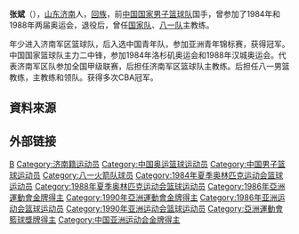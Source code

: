 {{Otheruses|张斌}}
'''张斌'''（{{bd|1961年|12月28日||}}），[[山东|山东]][[济南|济南]]人，[[回族|回族]]，前[[中国国家男子篮球队|中国国家男子篮球队]]国手，曾参加了1984年和1988年两届奥运会，退役后，曾任[[中国国家男子篮球队|国家队]]、[[八一队|八一队]]主教练。

年少进入济南军区篮球队，后入选中国青年队，参加亚洲青年锦标赛，获得冠军。中国国家篮球队主力二中锋，参加1984年洛杉矶奥运会和1988年汉城奥运会。代表济南军区队参加全国甲级联赛，后担任济南军区篮球队主教练。后担任八一男篮教练，主教练和领队。获得多次CBA冠军。

==資料來源==
{{Reflist}}

== 外部链接 ==
{{中国男篮主教练}}
{{Navboxes|title=张斌在国际大赛的参赛情况（球员身份）|list1=
{{1983年男篮亚锦赛中国队阵容}}
{{1984年奥运会男子篮球中国参赛名单}}
{{1985年男篮亚锦赛中国队阵容}}
{{1986年男篮世锦赛中国队阵容}}
{{1987年男篮亚锦赛中国队阵容}}
{{1988年奥运会男子篮球中国参赛名单}}
{{1989年男篮亚锦赛中国队阵容}}
{{1990年男篮世锦赛中国队阵容}}
}}
{{1997年男篮亚锦赛中国队阵容}}
{{1999-2000赛季CBA总冠军}}

{{Authority control}}
{{DEFAULTSORT:Zhang Bin}}
[[Category:张姓|B]]
[[Category:济南籍运动员|Category:济南籍运动员]]
[[Category:中国奥运篮球运动员|Category:中国奥运篮球运动员]]
[[Category:中国男子篮球运动员|Category:中国男子篮球运动员]]
[[Category:八一火箭队球员|Category:八一火箭队球员]]
[[Category:1984年夏季奥林匹克运动会篮球运动员|Category:1984年夏季奥林匹克运动会篮球运动员]]
[[Category:1988年夏季奥林匹克运动会篮球运动员|Category:1988年夏季奥林匹克运动会篮球运动员]]
[[Category:1986年亞洲運動會金牌得主|Category:1986年亞洲運動會金牌得主]]
[[Category:1990年亞洲運動會金牌得主|Category:1990年亞洲運動會金牌得主]]
[[Category:1986年亚洲运动会篮球运动员|Category:1986年亚洲运动会篮球运动员]]
[[Category:1990年亚洲运动会篮球运动员|Category:1990年亚洲运动会篮球运动员]]
[[Category:亞洲運動會籃球獎牌得主|Category:亞洲運動會籃球獎牌得主]]
[[Category:中国亚洲运动会金牌得主|Category:中国亚洲运动会金牌得主]]